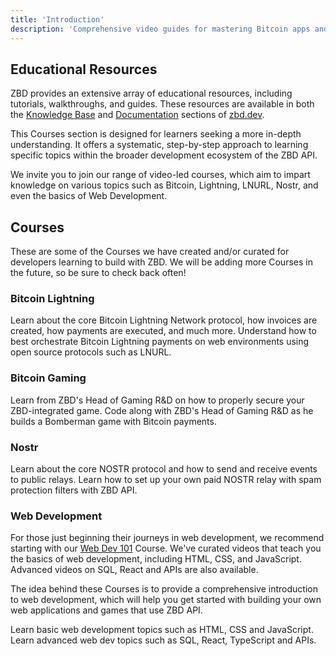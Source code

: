 ```yaml
---
title: 'Introduction'
description: 'Comprehensive video guides for mastering Bitcoin apps and games with ZBD.'
---
```


## Educational Resources

ZBD provides an extensive array of educational resources, including tutorials, walkthroughs, and guides. These resources are available in both the [Knowledge Base](/knowledge-base) and [Documentation](/docs) sections of [zbd.dev](https://zbd.dev).

This Courses section is designed for learners seeking a more in-depth understanding. It offers a systematic, step-by-step approach to learning specific topics within the broader development ecosystem of the ZBD API.

We invite you to join our range of video-led courses, which aim to impart knowledge on various topics such as Bitcoin, Lightning, LNURL, Nostr, and even the basics of Web Development.

## Courses

These are some of the Courses we have created and/or curated for developers learning to build with ZBD. We will be adding more Courses in the future, so be sure to check back often!

### Bitcoin Lightning

<CardGroup cols={2}>
  <Card title="Lightning 101" icon="bitcoin" color="#ff9900" href="/courses/lightning-network-101">
    Learn about the core Bitcoin Lightning Network protocol, how invoices are created, how payments are executed, and much more.
  </Card>
  <Card title="LNURL 101" icon="bolt" color="#ff9900" href="/courses/lnurl-101">
    Understand how to best orchestrate Bitcoin Lightning payments on web environments using open source protocols such as LNURL.
  </Card>
</CardGroup>

### Bitcoin Gaming

<CardGroup cols={2}>
  <Card title="Game Security 101" icon="shield-halved" color="#00c2ff" href="/courses/game-security">
    Learn from ZBD's Head of Gaming R&D on how to properly secure your ZBD-integrated game.
  </Card>
  <Card title="Bomberman with Bitcoin" icon="ghost" color="#00c2ff" href="/courses/build-bitcoin-game">
    Code along with ZBD's Head of Gaming R&D as he builds a Bomberman game with Bitcoin payments.
  </Card>
</CardGroup>

### Nostr

<CardGroup cols={2}>
  <Card title="Nostr 101" icon="hashtag" color="#916bf7" href="/courses/nostr-101">
    Learn about the core NOSTR protocol and how to send and receive events to public relays.
  </Card>
  <Card title="Paid Nostr Relay" icon="server" color="#916bf7" href="/courses/nostr-relay">
    Learn how to set up your own paid NOSTR relay with spam protection filters with ZBD API.
  </Card>
</CardGroup>

### Web Development

For those just beginning their journeys in web development, we recommend starting with our [Web Dev 101](/courses/webdev101) Course. We've curated videos that teach you the basics of web development, including HTML, CSS, and JavaScript. Advanced videos on SQL, React and APIs are also available.

The idea behind these Courses is to provide a comprehensive introduction to web development, which will help you get started with building your own web applications and games that use ZBD API.

<CardGroup cols={2}>
  <Card title="Web Dev 101" icon="laptop-code" color="#000000" href="/courses/webdev101">
    Learn basic web development topics such as HTML, CSS and JavaScript.
  </Card>
  <Card title="Web Dev 201" icon="code-pull-request" color="#000000" href="/courses/webdev201">
    Learn advanced web dev topics such as SQL, React, TypeScript and APIs.
  </Card>
</CardGroup>